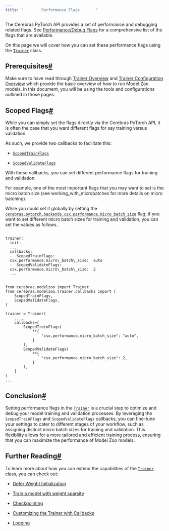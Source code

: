 ```yaml
---
title: "        Performance Flags       "
---
```

  


The Cerebras PyTorch API provides a set of performance and debugging related flags. See [Performance/Debug Flags](../../../api/cerebras_pytorch/cstorch.html#cstorch-backends) for a comprehensive list of the flags that are available.

On this page we will cover how you can set these performance flags using the [`Trainer`](../../api/index.html#cerebras.modelzoo.Trainer "cerebras.modelzoo.Trainer") class.

Prerequisites[#](#prerequisites "Permalink to this headline")
-------------------------------------------------------------

Make sure to have read through [Trainer Overview](../../trainer-overview.html#wsc-modelzoo-trainer) and [Trainer Configuration Overview](../../yaml/index.html#wsc-modelzoo-yaml) which provide the basic overview of how to run Model Zoo models. In this document, you will be using the tools and configurations outlined in those pages.

Scoped Flags[#](#scoped-flags "Permalink to this headline")
-----------------------------------------------------------

While you can simply set the flags directly via the Cerebras PyTorch API, it is often the case that you want different flags for say training versus validation.

As such, we provide two callbacks to facilitate this:

* [`ScopedTrainFlags`](../../api/generated/cerebras.modelzoo.trainer.callbacks.html#cerebras.modelzoo.trainer.callbacks.ScopedTrainFlags "cerebras.modelzoo.trainer.callbacks.ScopedTrainFlags")
    
* [`ScopedValidateFlags`](../../api/generated/cerebras.modelzoo.trainer.callbacks.html#cerebras.modelzoo.trainer.callbacks.ScopedValidateFlags "cerebras.modelzoo.trainer.callbacks.ScopedValidateFlags")
    

With these callbacks, you can set different performance flags for training and validation.

For example, one of the most important flags that you may want to set is the micro batch size (see working\_with\_microbatches for more details on micro batching).

While you could set it globally by setting the [`cerebras.pytorch.backends.csx.performance.micro_batch_size`](../../../api/cerebras_pytorch/cstorch.html#cerebras.pytorch.backends.csx.performance.micro_batch_size "cerebras.pytorch.backends.csx.performance.micro_batch_size") flag, if you want to set different micro batch sizes for training and validation, you can set the values as follows.
<CodeGroup>
```Tab YAML

trainer:
  init:
  ...
  callbacks:
  -  ScopedTrainFlags:
  csx.performance.micro\_batch\_size:  auto
  -  ScopedValidateFlags:
  csx.performance.micro\_batch\_size:  2
  ...

```
```Tab Python

from cerebras.modelzoo import Trainer
from cerebras.modelzoo.trainer.callbacks import (
    ScopedTrainFlags,
    ScopedValidateFlags,
)

trainer = Trainer(
    ...,
    callbacks=[
        ScopedTrainFlags(
            **{
                "csx.performance.micro_batch_size": "auto",
            }
        ),
        ScopedValidateFlags(
            **{
                "csx.performance.micro_batch_size": 2,
            }
        ),
    ]
)
...

```
</CodeGroup>

Conclusion[#](#conclusion "Permalink to this headline")
-------------------------------------------------------

Setting performance flags in the [`Trainer`](../../api/index.html#cerebras.modelzoo.Trainer "cerebras.modelzoo.Trainer") is a crucial step to optimize and debug your model training and validation processes. By leveraging the `ScopedTrainFlags` and `ScopedValidateFlags` callbacks, you can fine-tune your settings to cater to different stages of your workflow, such as assigning distinct micro batch sizes for training and validation. This flexibility allows for a more tailored and efficient training process, ensuring that you can maximize the performance of Model Zoo models.

Further Reading[#](#further-reading "Permalink to this headline")
-----------------------------------------------------------------

To learn more about how you can extend the capabilities of the [`Trainer`](../../api/index.html#cerebras.modelzoo.Trainer "cerebras.modelzoo.Trainer") class, you can check out:

* [Defer Weight Initialization](weight_init.html#wsc-modelzoo-trainer-defer-weight-init)
    
* [Train a model with weight sparsity](../../tutorials/sparsity.html#wsc-modelzoo-tutorials-sparsity)
    
* [Checkpointing](checkpoint.html#wsc-modelzoo-checkpoint)
    
* [Customizing the Trainer with Callbacks](callbacks.html#wsc-modelzoo-trainer-callbacks)
    
* [Logging](loggers.html#wsc-modelzoo-trainer-loggers)
